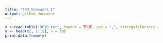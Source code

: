 ```yaml
---
title: "443_homework_1"
output: github_document
---
```


```r
x <-read.table("DC19.txt", header = TRUE, sep = ",", stringsAsFactors = FALSE)
y <- head(x[, 1:15], n = 10)
print.data.frame(y)
```


